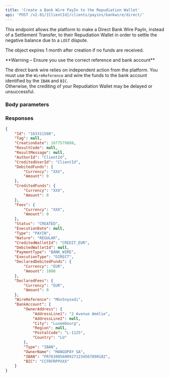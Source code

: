 ```yaml
---
title: 'Create a Bank Wire PayIn to the Repudiation Wallet'  
api: 'POST /v2.01/{ClientId}/clients/payins/bankwire/direct/'  
---
```




This endpoint allows the platform to make a Direct Bank Wire PayIn, instead of a Settlement Transfer, to their Repudiation Wallet in order to settle the negative balance due to a `LOST` dispute.  

The object expires 1 month after creation if no funds are received.  

<Warning>  
**Warning – Ensure you use the correct reference and bank account** 
  
The direct bank wire relies on independent action from the platform. You must use the `WireReference` and wire the funds to the bank account identified by the `IBAN` and `BIC`.  
Otherwise, the crediting of your Repudiation Wallet may be delayed or unsuccessful.  
</Warning>  

### Body parameters  

<CreditedWalletId2 />  

<DeclaredDebitedFunds1 />  

### Responses  

<AccordionGroup><Accordion title="200 - Status is CREATED">  

<IdResponse />  

<TagResponse />  

<CreationDateResponse />  

<ResultCodeResponse />  

<ResultMessageResponse />  

<AuthorId6Response />  

<CreditedUserId4Response />  

<DebitedFunds7Response />  

<CreditedFunds7Response />  

<Fees7Response />  

<Status2Response />  

<ExecutionDateResponse />  

<TypeResponse />  

<NatureResponse />  

<CreditedWalletId4Response />  

<DebitedWalletId1Response />  

<PaymentType2Response />  

<ExecutionTypeResponse />  

<DeclaredDebitedFunds1Response />  

<DeclaredFeesResponse />  

<WireReferenceResponse />  

<BankAccountResponse /></Accordion></AccordionGroup>  

<ResponseExample>  

```json 200 - Status is CREATED  
{
    "Id": "163311508",
    "Tag": null,
    "CreationDate": 1677579888,
    "ResultCode": null,
    "ResultMessage": null,
    "AuthorId": "ClientId",
    "CreditedUserId": "ClientId",
    "DebitedFunds": {
        "Currency": "XXX",
        "Amount": 0
    },
    "CreditedFunds": {
        "Currency": "XXX",
        "Amount": 0
    },
    "Fees": {
        "Currency": "XXX",
        "Amount": 0
    },
    "Status": "CREATED",
    "ExecutionDate": null,
    "Type": "PAYIN",
    "Nature": "REGULAR",
    "CreditedWalletId": "CREDIT_EUR",
    "DebitedWalletId": null,
    "PaymentType": "BANK_WIRE",
    "ExecutionType": "DIRECT",
    "DeclaredDebitedFunds": {
        "Currency": "EUR",
        "Amount": 1000
    },
    "DeclaredFees": {
        "Currency": "EUR",
        "Amount": 0
    },
    "WireReference": "MGx5nyoxdi",
    "BankAccount": {
        "OwnerAddress": {
            "AddressLine1": "2 Avenue Amélie",
            "AddressLine2": null,
            "City": "Luxembourg",
            "Region": null,
            "PostalCode": "L-1125",
            "Country": "LU"
        },
        "Type": "IBAN",
        "OwnerName": "MANGOPAY SA",
        "IBAN": "FR7630056009271234567890182",
        "BIC": "CCFRFRPPXXX"
    }
}  
```

</ResponseExample>  

<RequestExample>  
    <RestCreateBankWirePayInToRepudiationWallet />  
    <JavaCreateBankWirePayInToRepudiationWallet />
</RequestExample>